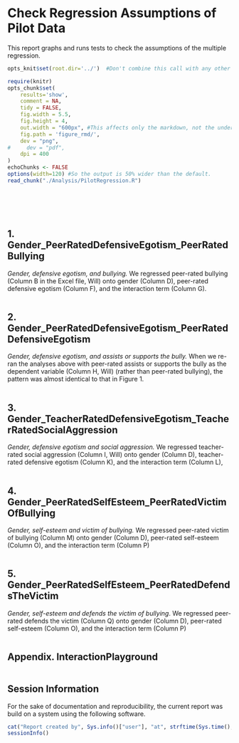 Check Regression Assumptions of Pilot Data
=================================================
This report graphs and runs tests to check the assumptions of the multiple regression.

<!--  Set the working directory to the repository's base directory; this assumes the report is nested inside of only one directory.-->
```r
opts_knit$set(root.dir='../')  #Don't combine this call with any other chunk -especially one that uses file paths.
```

<!-- Set the report-wide options, and point to the external code file. -->
```r
require(knitr)
opts_chunk$set(
    results='show', 
    comment = NA, 
    tidy = FALSE,
    fig.width = 5.5, 
    fig.height = 4, 
    out.width = "600px", #This affects only the markdown, not the underlying png file.  The height will be scaled appropriately.
    fig.path = 'figure_rmd/',     
    dev = "png",
#     dev = "pdf",
    dpi = 400
)
echoChunks <- FALSE
options(width=120) #So the output is 50% wider than the default.
read_chunk("./Analysis/PilotRegression.R") 
```
<!-- Load the packages.  Suppress the output when loading packages. --> 
```r
```

<!-- Load any Global functions and variables declared in the R file.  Suppress the output. --> 
```r
```

<!-- Declare any global functions specific to a Rmd output.  Suppress the output. --> 
```r
```

<!-- Load the datasets.   -->
```r
```

<!-- Tweak the datasets.   -->
```r
```

## 1. Gender_PeerRatedDefensiveEgotism_PeerRatedBullying
*Gender, defensive egotism, and bullying.* We regressed peer-rated bullying (Column B in the Excel file, Will) onto gender (Column D), peer-rated defensive egotism (Column F), and the interaction term (Column G). 

```r
```

## 2. Gender_PeerRatedDefensiveEgotism_PeerRatedDefensiveEgotism
*Gender, defensive egotism, and assists or supports the bully.* When we re-ran the analyses above with peer-rated assists or supports the bully as the dependent variable (Column H, Will) (rather than peer-rated bullying), the pattern was almost identical to that in Figure 1. 

```r
```

## 3. Gender_TeacherRatedDefensiveEgotism_TeacherRatedSocialAggression
*Gender, defensive egotism and social aggression.* We regressed teacher-rated social aggression (Column I, Will) onto gender (Column D), teacher-rated defensive egotism (Column K), and the interaction term (Column L), 

```r
```

## 4. Gender_PeerRatedSelfEsteem_PeerRatedVictimOfBullying
*Gender, self-esteem and victim of bullying.* We regressed peer-rated victim of bullying (Column M) onto gender (Column D), peer-rated self-esteem (Column O), and the interaction term (Column P) 

```r
```

## 5. Gender_PeerRatedSelfEsteem_PeerRatedDefendsTheVictim
*Gender, self-esteem and defends the victim of bullying*. We regressed peer-rated defends the victim (Column Q) onto gender (Column D), peer-rated self-esteem (Column O), and the interaction term (Column P) 

```r
```

## Appendix. InteractionPlayground

```r
```

## Session Information
For the sake of documentation and reproducibility, the current report was build on a system using the following software.

```r
cat("Report created by", Sys.info()["user"], "at", strftime(Sys.time(), "%F, %T %z"))
sessionInfo()
```
